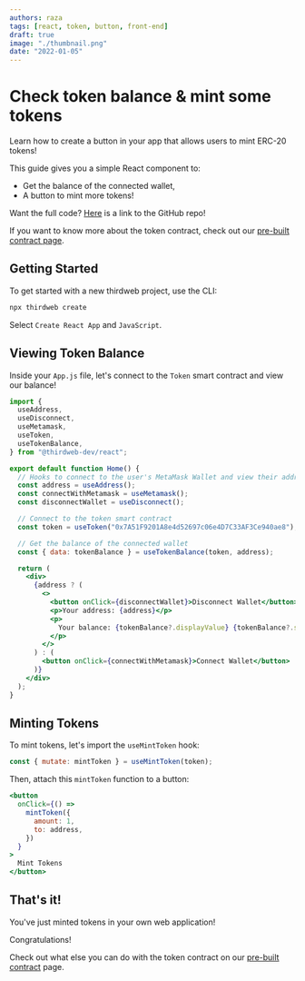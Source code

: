 ```yaml
---
authors: raza
tags: [react, token, button, front-end]
draft: true
image: "./thumbnail.png"
date: "2022-01-05"
---
```


# Check token balance & mint some tokens

Learn how to create a button in your app that allows users to mint ERC-20 tokens!

<!-- truncate -->

This guide gives you a simple React component to:

- Get the balance of the connected wallet,
- A button to mint more tokens!

Want the full code? [Here](https://github.com/razacodespython/tokenapp) is a link to the GitHub repo!

If you want to know more about the token contract, check out our [pre-built contract page](/pre-built-contracts/token).

## Getting Started

To get started with a new thirdweb project, use the CLI:

```bash
npx thirdweb create
```

Select `Create React App` and `JavaScript`.

## Viewing Token Balance

Inside your `App.js` file, let's connect to the `Token` smart contract and view our balance!

```jsx
import {
  useAddress,
  useDisconnect,
  useMetamask,
  useToken,
  useTokenBalance,
} from "@thirdweb-dev/react";

export default function Home() {
  // Hooks to connect to the user's MetaMask Wallet and view their address
  const address = useAddress();
  const connectWithMetamask = useMetamask();
  const disconnectWallet = useDisconnect();

  // Connect to the token smart contract
  const token = useToken("0x7A51F9201A8e4d52697c06e4D7C33AF3Ce940ae8"); // your token contract address here

  // Get the balance of the connected wallet
  const { data: tokenBalance } = useTokenBalance(token, address);

  return (
    <div>
      {address ? (
        <>
          <button onClick={disconnectWallet}>Disconnect Wallet</button>
          <p>Your address: {address}</p>
          <p>
            Your balance: {tokenBalance?.displayValue} {tokenBalance?.symbol}
          </p>
        </>
      ) : (
        <button onClick={connectWithMetamask}>Connect Wallet</button>
      )}
    </div>
  );
}
```

## Minting Tokens

To mint tokens, let's import the `useMintToken` hook:

```jsx
const { mutate: mintToken } = useMintToken(token);
```

Then, attach this `mintToken` function to a button:

```jsx
<button
  onClick={() =>
    mintToken({
      amount: 1,
      to: address,
    })
  }
>
  Mint Tokens
</button>
```

## That's it!

You've just minted tokens in your own web application!

Congratulations!

Check out what else you can do with the token contract on our [pre-built contract](/pre-built-contracts/token) page.
